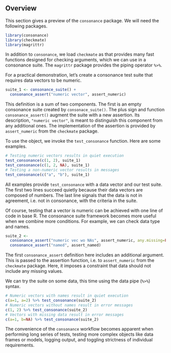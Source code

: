 ## Overview {#overview}

This section gives a preview of the `consonance` package. We will need
the following packages.

```r
library(consonance)
library(checkmate)
library(magrittr)
```

In addition to `consonance`, we load `checkmate` as that provides many fast
functions designed for checking arguments, which we can use in a consonance
suite. The `magrittr` package provides the piping operator `%>%`.

For a practical demonstration, let's create a consonance test suite that
requires data vectors to be numeric.

```r
suite_1 <- consonance_suite() +
  consonance_assert("numeric vector", assert_numeric)
```

This definition is a sum of two components. The first is an empty
consonance suite created by `consonace_suite()`. The plus sign and function
`consonance_assert()` augment the suite with a new assertion. Its description,
`"numeric vector"`,  is meant to distinguish this component from any
additional ones. The implementation of the assertion is provided by
`assert_numeric` from the `checkmate` package.

To use the object, we invoke the `test_consonance` function. Here are some
examples.

```r
# Testing numeric vectors results in quiet execution
test_consonance(c(1, 2), suite_1)
test_consonance(c(1, 2, NA), suite_1)
# Testing a non-numeric vector results in messages
test_consonance(c("a", "b"), suite_1)
```

All examples provide `test_consonance` with a data vector and our test suite.
The first two lines succeed quietly because their data vectors are composed
of numbers. The last line signals that the data is not in agreement, i.e.
not in consonance, with the criteria in the suite.

Of course, testing that a vector is numeric can be achieved with one
line of code in base R. The consonance suite framework becomes more useful
when we combine more conditions. For example, we can check data type and names.

```r
suite_2 <-
  consonance_assert("numeric vec wo NAs", assert_numeric, any.missing=FALSE) +
  consonance_assert("named", assert_named)
```

The first `consonance_assert` definition here includes an additional argument.
This is passed to the assertion function, i.e. to `assert_numeric` from the
`checkmate` package. Here, it imposes a constraint that data should not
include any missing values.

We can try the suite on some data, this time using the data pipe (`%>%`)
syntax.

```r
# Numeric vectors with names result in quiet execution
c(a=1, a=2) %>% test_consonance(suite_2)
# Numeric vectors without names result in error messages
c(1, 2) %>% test_consonance(suite_2)
# Vectors with missing data result in error messages
c(a=1, b=NA) %>% test_consonance(suite_2)
```

The convenience of the `consonance` workflow becomes apparent when
performing  long series of tests, testing more complex objects like data
frames or models, logging output, and toggling strictness of individual
requirements.

